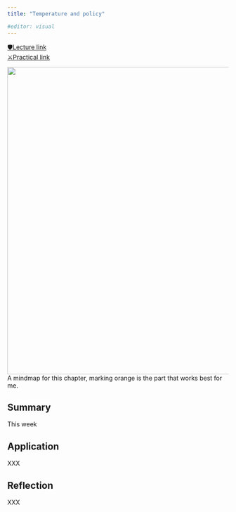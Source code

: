 ```yaml
---
title: "Temperature and policy"

#editor: visual
---
```


[🛡Lecture link](https://andrewmaclachlan.github.io/CASA0023-lecture-8/#1)<br/> [⚔️Practical link](https://andrewmaclachlan.github.io/CASA0023/8_temperature.html)<br/>

<img src="https://raw.githubusercontent.com/Murphy829/RSETEST/cfad0da659f496bf719127057fe096a910dbfa5b/imgs/mindmaps/8%2BTemperature%2Band%2Bpolicy.svg" width="700"/><br/> A mindmap for this chapter, marking orange is the part that works best for me.

## Summary

This week

## Application

XXX

## Reflection

XXX
